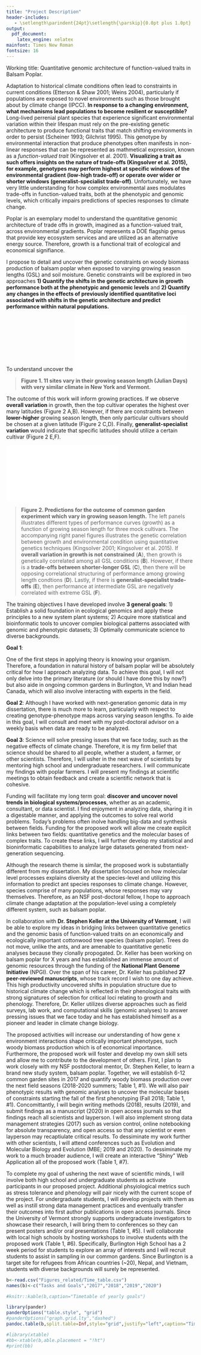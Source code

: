 ```yaml
---
title: "Project Description"
header-includes:
   - \setlength\parindent{24pt}\setlength{\parskip}{0.0pt plus 1.0pt}
output: 
  pdf_document:
    latex_engine: xelatex
mainfont: Times New Roman
fontsize: 16
---
```

\large
\makeatletter
\newcommand\iraggedright{%
  \let\\\@centercr\@rightskip\@flushglue \rightskip\@rightskip
  \leftskip\z@skip}
\makeatother
\iraggedright


Working title: Quantitative genomic architecture of function-valued traits in Balsam Poplar. 

\begin{raggedleft}
\textbf{Introduction/Motivation} 
\end{raggedleft}   

Adaptation to historical climate conditions often lead to constraints in current conditions (Etterson & Shaw 2001; Weins 2004), particularly if populations are exposed to novel environments such as those brought about by climate change (IPCC). **In response to a changing environment, what mechanisms lead populations to become resilient or susceptible?** Long-lived perrenial plant species that experience significant environmental variation within their lifespan must rely on the pre-existing genetic architecture to produce functional traits that match shifting environments in order to persist (Scheiner 1993; Gilchrist 1995). This genotype by environmental interaction that produce phenotypes often manifests in non-linear responses that can be represented as mathmetical expression, known as a *function-valued trait* (Kingsolver et al. 2001). **Visualizing a trait as such offers insights on the nature of trade-offs (Kingsolver et al. 2015), for example, genotypes may perform highest at specific windows of the environmental gradient (low-high trade-off) or operate over wider or shorter windows (generalist-specialist trade-off)**. Unfortunately, we have very little understanding for how complex environmental axes modulates trade-offs in function-valued traits, both at the phenotypic and genomic levels, which critically impairs predictions of species responses to climate change.

Poplar is an exemplary model to understand the quantitative genomic architecture of trade offs in growth, imagined as a function-valued trait, across environmental gradients. Poplar represents a DOE flagship genus that provide key ecosystem services and are utilized as an alternative energy source. Therefore, growth is a functional trait of ecological and economical signifiance.  \newline

\begin{raggedleft}
\textbf{Research Objectives}
\end{raggedleft} 

\begin{raggedleft}
\textit{Objectives}
\end{raggedleft}   
I propose to detail and uncover the genetic constraints on woody biomass production of balsam poplar when exposed to varying growing season lengths (GSL) and soil moisture.  Genetic constraints will be explored in two approaches **1) Quantify the shifts in the genetic architecture in growth performance both at the phenotypic and genomic levels** and **2)  Quantify any changes in the effects of previously identified quantitative loci associated with shifts in the genetic architecture and predict performance within natural populations.** 

\begin{raggedleft}
\textit{Experimental Approach}
\end{raggedleft}  
To understand uncover the 
![](Figures_related/20160819_sampling_map_common_gardens.pdf)     

>**Figure 1. 11 sites vary in their growing season length (Julian Days) with very similar climate in New York and Vermont.**   \newline

\begin{raggedleft}
\textit{Anticipated Major Outcomes}
\end{raggedleft}  
The outcome of this work will inform growing practices. If we observe **overall variation** in growth, then the top cultivar operates the highest over many latitudes (Figure 2 A,B). However, if there are constraints between **lower-higher** growing season length, then only particular cultivars should be chosen at a given latitude (Figure 2 C,D). Finally, **generalist-specialist variation** would indicate that specific latitudes should utilize a certain cultivar (Figure 2 E,F). \newline

![](Figures_related/2016_perf_curves.pdf)    
    
 >**Figure 2. Predictions for the outcome of common garden experiment which vary in growing season length.** The left panels illustrates different types of performance curves (growth) as a function of growing season length for three mock cultivars. The accompanying right panel figures illustrates the genetic correlation between growth and environmental condition using quantitative genetics techniques (Kingsolver 2001; Kingsolver et al. 2015). If **overall variation in growth is not constrained** (**A**), then growth is genetically correlated among all GSL conditions (**B**). However, if there is a **trade-offs between shorter-longer GSL** (**C**), then there will be opposing correlational structuring of performance among growing length condtions (**D**). Lastly, if there is **generalist-specialist trade-offs** (**E**), then performance at intermediate GSL are negatively correlated with extreme GSL (**F**). \newline 

\begin{raggedleft}
\textit{Significance}
\end{raggedleft}

\begin{raggedleft}
\textbf{Training Objectives} 
\end{raggedleft}
The training objectives I have developed involve **3 general goals**: 1) Establish a solid foundation in ecological genomics and apply these principles to a new system plant systems; 2) Acquire more statistical and bioinformatic tools to uncover complex biological patterns associated with genomic and phenotypic datasets; 3) Optimally communicate science to diverse backgrounds.    

**Goal 1**: 

One of the first steps in applying theory is knowing your organism. Therefore, a foundation in natural history of balsam poplar will be absolutely critical for how I approach analyzing data. To achieve this goal, I will not only delve into the primary literature (or should I have done this by now?) but also aide in ongoing common gardens in Burlington, Vt and Indian head Canada, which will also involve interacting with experts in the field. 

**Goal 2**: Although I have worked with next-generation genomic data in my dissertation, there is much more to learn, particularly with respect to creating genotype-phenotype maps across varying season lengths. To aide in this goal, I will consult and meet with my post-doctoral advisor on a weekly basis when data are ready to be analyzed. 

**Goal 3**: Science will solve pressing issues that we face today, such as the negative effects of climate change. Therefore, it is my firm belief that science should be shared to all people, whether a student, a farmer, or other scientists. Therefore, I will usher in the next wave of scientists by mentoring high school and undergraduate researchers. I will communicate my findings with poplar farmers.  I will present my findings at scientific meetings to obtain feedback and create a scientific network that is cohesive. \newline


\begin{raggedleft}
\textbf{Career Development}  
\end{raggedleft}   
Funding will facilitate my long term goal: **discover and uncover novel trends in biological systems/processes**, whether as an academic, consultant, or data scientist. I find enjoyment in analyzing data, sharing it in  a digestable manner, and applying the outcomes to solve real world problems. Today's problems often inolve handling big-data and synthesis between fields. Funding for the proposed work will allow me create explicit links between two fields: quantitative genetics and the molecular bases of complex traits. To create these links, I will further develop my statistical and bioninformatic capabilities to analyze large datasets generated from next-generation sequencing. 

Although the research theme is similar, the proposed work is substantially different from my dissertation. My dissertation focused on how molecular level processes explains diversity at the species-level and utilizing this information to predict ant species responses to climate change. However, species comprise of many populations, whose responses may vary themselves. Therefore, as an NSF post-doctoral fellow, I hope to approach climate change adaptation at the population-level using a completely different system, such as balsam poplar. \newline

\begin{raggedleft}
\textbf{Choice of Sponsoring Scientists}
\end{raggedleft}
In collaboration with **Dr. Stephen Keller at the University of Vermont**, I will be able to explore my ideas in bridging links between quantitative genetics and the genomic basis of function-valued traits on an economically and ecologically important cottonwood tree species (balsam poplar). Trees do not move, unlike the ants, and are amenable to quantitative genetic analyses because they clonally propogated. Dr. Keller has been working on balsam poplar for X years and has established an immense amount of genomic resources through the funding of the **National Plant Genome Initiative** (NPGI). Over the span of his career, Dr. Keller has published **27 peer-reviewed manuscripts**, whose track record I wish to one day achieve. This high productivity uncovered shifts in population structure due to historical climate change which is reflected in their phenological traits with strong signatures of selection for critical loci relating to growth and phenology. Therefore, Dr. Keller utilizes diverse approaches such as field surveys, lab work, and computational skills (genomic analyses) to answer pressing issues that we face today and he has established himself as a pioneer and leader in climate change biology.\newline

\begin{raggedleft}
\textbf{Broader Impacts and Timetable} 
\end{raggedleft}   
The proposed activities will increase our understanding of how gene x environment interactions shape critically important phenotypes, such woody biomass production which is of economical importance. Furthermore, the proposed work will foster and develop my own skill sets and allow me to contribute to the development of others. First, I plan to work closely with my NSF postdoctoral mentor, Dr. Stephen Keller, to learn a brand new study system, balsam poplar. Together, we will establish 6-12 common garden sites in 2017 and quantify woody biomass production over the next field seasons (2018-2020 summers; Table 1, #1). We will also pair phenotypic results with genomic analyses to uncover the molecular bases of constraints starting the fall of the first phenotyping (Fall 2018; Table 1, #1). Concomittantly, I will begin writing methods (2018), results (2019), and submit findings as a manuscript (2020) in open access journals so that findings reach all scientists and layperson. I will also implement strong data management strategies (2017) such as version control, online notebooking for absolute transparency, and open access so that any scientist or even layperson may recaptiulate critical results. To dessiminate my work further with other scientists, I will attend conferences such as Evolution and Molecular Biology and Evolution (MBE; 2019 and 2020). To dessiminate my work to a much broader audience, I will create an interactive "Shiny" Web Application all of the proposed work (Table 1, #7). 

To complete my goal of ushering the next wave of scientific minds, I will involve both high school and undergraduate students as activate participants in our proposed project. Additional phsyiological metrics such as stress tolerance and phenology will pair nicely with the current scope of the project. For undergraduate students, I will develop projects with them as well as instill strong data management practices and eventually transfer their outcomes into first author publications in open access journals. Since the University of Vermont strongly supports undergraduate investigators to showcase their research, I will bring them to conferences so they can present posters and/or oral presentations (Table 1, #5). I will collaborate with local high schools by hosting workshops to involve students with the proposed work (Table 1, #6). Specifically, Burlington High School has a 2 week period for students to explore an array of interests and I will recruit students to assist in sampling in our common gardens. Since Burlington is a target site for refugees from African countries (~20), Nepal, and Vietnam, students with diverse backgrounds will surely be represented.


```r
b<-read.csv("Figures_related/Time_table.csv")
names(b)<-c("Tasks and Goals","2017","2018","2019","2020")

#knitr::kable(b,caption="Timetable of yearly goals")

library(pander)
panderOptions("table.style", "grid")
#panderOptions("graph.grid.lty","dashed")
pandoc.table(b,split.table=Inf,style="grid",justify="left",caption="Time table of yearly goals",emphasize.strong.cols=1,keep.line.breaks = TRUE)

#library(xtable)
#bb<-xtable(b,able.placement = "!ht")
#print(bb)
```
